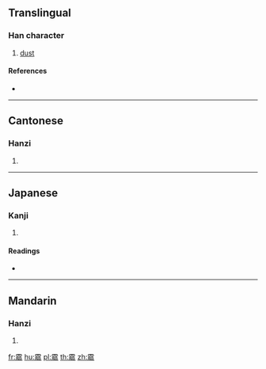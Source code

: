 {{character info/new}}
{{also|霡}}
==Translingual==

===Han character===
{{Han char|rn=173|rad=雨|as=10|sn=18|four=10213|canj=MBBHV}}

# [[dust]]

====References====
* {{Han ref|kx=1377.090|dkj=42385|dj=1886.090|hdz=64073.060|uh=9722|ud=38690|bh=F177|bd=61815}}

----

==Cantonese==

===Hanzi===
{{yue-hanzi|jyut=|y=mak6|sim=霡}}

# {{defn|lang=yue|sort=雨10}}

----

==Japanese==

===Kanji===
{{ja-kanji|grade=|rs=雨10}}

# {{defn|lang=ja|sort=雨10}}

====Readings====
* {{ja-readings|on=[[ばく]] (baku), [[みゃく]] (myaku), [[べき]] (beki)|kun=[[こさめ]] (kosame)}}

----

==Mandarin==

===Hanzi===
{{cmn-hanzi|sim=霡|pin=[[mài]] ([[mai4]]), [[méng]] ([[meng2]])|wg=mai<sup>4</sup>, meng<sup>2</sup>}}

# {{defn|lang=cmn|sort=雨10}}

[[fr:霢]]
[[hu:霢]]
[[pl:霢]]
[[th:霢]]
[[zh:霢]]